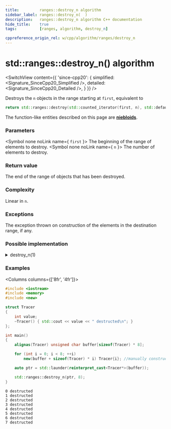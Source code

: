 ```yaml
---
title:         ranges::destroy_n algorithm
sidebar_label: ranges::destroy_n(  )
description:   ranges::destroy_n algorithm C++ documentation
hide_title:    true
tags:          [ranges, algorithm, destroy_n]

cppreference_origin_rel: w/cpp/algorithm/ranges/destroy_n
---
```



<!----------------- Codes ---------------------->


# std::ranges::destroy_n() algorithm

<SwitchView content={{
	'since-cpp20': {
		simplified:	<Signature_SinceCpp20_Simplified />,
		detailed:	<Signature_SinceCpp20_Detailed />,
	}
}} />

Destroys the `n` objects in the range starting at `first`, equivalent to

```cpp
return std::ranges::destroy(std::counted_iterator(first, n), std::default_sentinel).base();
```

The function-like entities described on this page are [**niebloids**](#).

### Parameters

<SymbolTable>

  <Symbol none noLink name={  <code>first</code> }>
    The beginning of the range of elements to destroy.
  </Symbol>
  <Symbol none noLink name={ <code>n</code> }>
    The number of elements to destroy.
  </Symbol>

</SymbolTable>

### Return value

The end of the range of objects that has been destroyed.

### Complexity

Linear in `n`.

### Exceptions

The exception thrown on construction of the elements in the destination range, if any.

### Possible implementation

<details>
<summary>destroy_n(1)</summary>

```cpp

struct destroy_n_fn
{
    template<no-throw-input-iterator I>
        requires std::destructible<std::iter_value_t<I>>
    constexpr I operator()(I first, std::iter_difference_t<I> n) const noexcept
    {
        for (; n != 0; (void)++first, --n)
            std::ranges::destroy_at(std::addressof(*first));
        return first;
    }
};

inline constexpr destroy_n_fn destroy_n{};
```

</details>

### Examples

<Columns columns={['8fr', '4fr']}>
<div>

```cpp title='Main.cpp' showLineNumbers
#include <iostream>
#include <memory>
#include <new>

struct Tracer
{
    int value;
    ~Tracer() { std::cout << value << " destructed\n"; }
};

int main()
{
    alignas(Tracer) unsigned char buffer[sizeof(Tracer) * 8];

    for (int i = 0; i < 8; ++i)
        new(buffer + sizeof(Tracer) * i) Tracer{i}; //manually construct objects

    auto ptr = std::launder(reinterpret_cast<Tracer*>(buffer));

    std::ranges::destroy_n(ptr, 8);
}
```

</div>
<div>

```plaintext title="Output"
0 destructed
1 destructed
2 destructed
3 destructed
4 destructed
5 destructed
6 destructed
7 destructed
```

</div>
</Columns>
